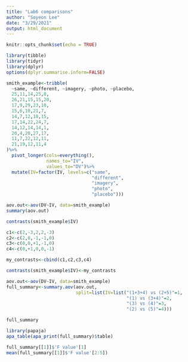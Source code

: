 ```yaml
---
title: "Lab6 comparisons"
author: "Soyeon Lee"
date: "3/29/2021"
output: html_document
---
```


```r
knitr::opts_chunk$set(echo = TRUE)
```

```r
library(tibble)
library(tidyr)
library(dplyr)
options(dplyr.summarise.inform=FALSE)

smith_example<-tribble(
  ~same, ~different, ~imagery, ~photo, ~placebo,
  25,11,14,25,8,
  26,21,15,15,20,
  17,9,29,23,10,
  15,6,10,21,7,
  14,7,12,18,15,
  17,14,22,24,7,
  14,12,14,14,1,
  20,4,20,27,17,
  11,7,22,12,11,
  21,19,12,11,4
)%>%
  pivot_longer(cols=everything(),
               names_to="IV",
               values_to="DV")%>%
  mutate(IV=factor(IV, levels=c("same",
                                "different",
                                "imagery",
                                "photo",
                                "placebo")))

aov.out<-aov(DV~IV, data=smith_example)
summary(aov.out)

contrasts(smith_example$IV)

c1<-c(2,-3,2,2,-3)
c2<-c(2,0,-1,-1,0)
c3<-c(0,0,+1,-1,0)
c4<-c(0,+1,0,0,-1)

my_contrasts<-cbind(c1,c2,c3,c4)

contrasts(smith_example$IV)<-my_contrasts

aov.out<-aov(DV~IV, data=smith_example)
full_summary<-summary.aov(aov.out,
                          split=list(IV=list("(1+3+4) vs (2+5)"=1,
                                             "(1) vs (3+4)"=2,
                                             "(3) vs (4)"=3,
                                             "(2) vs (5)"=4)))

full_summary
```
```r
library(papaja)
apa_table(apa_print(full_summary)$table)

full_summary[[1]]$'F value'[1]
mean(full_summary[[1]]$'F value'[2:5])
```




